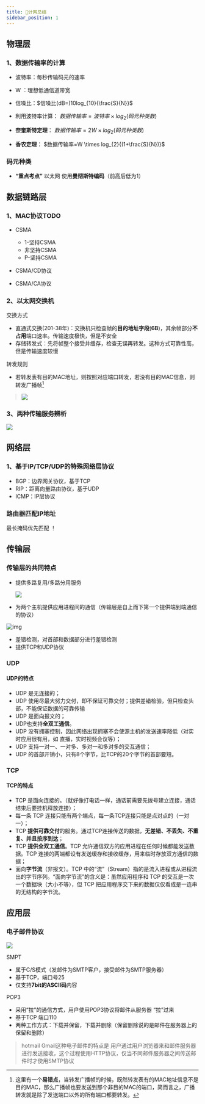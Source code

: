 ```yaml
---
title: 📖计网总结
sidebar_position: 1
---
```


## 物理层
### 1、数据传输率的计算
-	波特率：每秒传输码元的速率
-	W    ：理想低通信道带宽
-	信噪比：$信噪比(dB=)10log_{10}{\frac{S}{N}}$ 

-	利用波特率计算： $数据传输率=波特率 \times log_{2}{(码元种类数)}$
-	**奈奎斯特定理**： $数据传输率=2W \times log_{2}{(码元种类数)}$
-	**香农定理**： $数据传输率=W \times log_{2}{(1+\frac{S}{N})}$

### 码元种类
- **“重点考点”** 以太网 使用**曼彻斯特编码**（前高后低为1）
## 数据链路层
### 1、MAC协议TODO
-	CSMA
    -	1-坚持CSMA
    -	非坚持CSMA
    -	P-坚持CSMA
-	CSMA/CD协议

-	CSMA/CA协议

### 2、以太网交换机

交换方式

- 直通式交换(201-38年)：交换机只检查帧的**目的地址字段**(**6B**)，其余帧部分**不占用**端口速率。传输速度极快，但是不安全
- 存储转发式：先将帧整个接受并缓存，检查无误再转发。这种方式可靠性高，但是传输速度较慢

转发规则

- 若转发表有目的MAC地址，则按照对应端口转发，若没有目的MAC信息，则转发广播帧[^1]

>[^1]: 这里有一个**易错点**，当转发广播帧的时候，既然转发表有的MAC地址信息不是目的MAC，那么广播帧也要发送到那个非目的MAC的端口，简而言之，广播转发就是除了发送端口以外的所有端口都要转发。
>
>![](https://skywalkerch-1303839378.cos.ap-nanjing.myqcloud.com/202310312338674.jpg)

### 3、两种传输服务辨析
![](https://skywalkerch-1303839378.cos.ap-nanjing.myqcloud.com/202311122238292.svg)



## 网络层

### 1、基于IP/TCP/UDP的特殊网络层协议
-	BGP：边界网关协议，基于TCP
-	RIP：距离向量路由协议，基于UDP
-	ICMP：IP层协议
### 路由器匹配IP地址 
最长掩码优先匹配 ！
## 传输层

### 传输层的共同特点

- 提供多路复用/多路分用服务

  ![](https://skywalkerch-1303839378.cos.ap-nanjing.myqcloud.com/202310312343426.png)

- 为两个主机提供应用进程间的通信（传输层是自上而下第一个提供端到端通信的协议）

![img](https://pic1.zhimg.com/80/v2-1018097e053678dabd150e2785e95660_720w.webp?source=1940ef5c)
- 差错检测，对首部和数据部分进行差错检测
- 提供TCP和UDP协议
### UDP

#### UDP的特点

- UDP 是无连接的；
- UDP 使用尽最大努力交付，即不保证可靠交付；提供差错检验，但只检查头部，不能保证数据的可靠传输
- UDP 是面向报文的；
- UDP也支持**全双工通信**。
- UDP 没有拥塞控制，因此网络出现拥塞不会使源主机的发送速率降低（对实时应用很有用，如 直播，实时视频会议等）；
- UDP 支持一对一、一对多、多对一和多对多的交互通信；
- UDP 的首部开销小，只有8个字节，比TCP的20个字节的首部要短。

### TCP

#### TCP的特点

- TCP 是面向连接的。（就好像打电话一样，通话前需要先拨号建立连接，通话结束后要挂机释放连接）；
- 每一条 TCP 连接只能有两个端点，每一条TCP连接只能是点对点的（一对一）；
- TCP **提供可靠交付**的服务。通过TCP连接传送的数据，**无差错、不丢失、不重复、并且按序到达**；
- TCP **提供全双工通信**。TCP 允许通信双方的应用进程在任何时候都能发送数据。TCP 连接的两端都设有发送缓存和接收缓存，用来临时存放双方通信的数据；
- 面向**字节流**（非报文）。TCP 中的“流”（Stream）指的是流入进程或从进程流出的字节序列。“面向字节流”的含义是：虽然应用程序和 TCP 的交互是一次一个数据块（大小不等），但 TCP 把应用程序交下来的数据仅仅看成是一连串的无结构的字节流。

## 应用层

### 电子邮件协议

![](https://skywalkerch-1303839378.cos.ap-nanjing.myqcloud.com/202310292233910.png)

SMPT
-	属于C/S模式（发邮件为SMTP客户，接受邮件为SMTP服务器）
-	基于TCP，端口号25
-	仅支持**7bit的ASCII码**内容

POP3
-	采用“拉”的通信方式，用户使用POP3协议将邮件从服务器 “拉”过来
-	基于TCP 端口110
-	两种工作方式：下载并保留，下载并删除（保留删除说的是邮件在服务器上的保留和删除）

> hotmail Gmail这种电子邮件的特点是 用户通过用户浏览器来和邮件服务器进行发送接收，这个过程使用HTTP协议，仅当不同邮件服务器之间传送邮件时才使用SMTP协议

